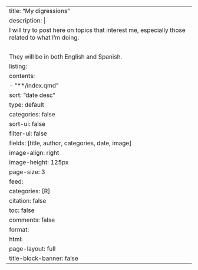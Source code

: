 ---
title: "My digressions"
description: |
  I will try to post here on topics that interest me, especially those related to what I'm doing.
  <br>
  They will be in both English and Spanish.
listing: 
  contents: 
    - "**/index.qmd"
  sort: "date desc"
  type: default
  categories: false
  sort-ui: false
  filter-ui: false
  fields: [title, author, categories, date, image]
  image-align: right
  image-height: 125px
  page-size: 3
  feed:
    categories: [R]
citation: false
toc: false
comments: false
format: 
  html: 
    page-layout: full
title-block-banner: false
---
